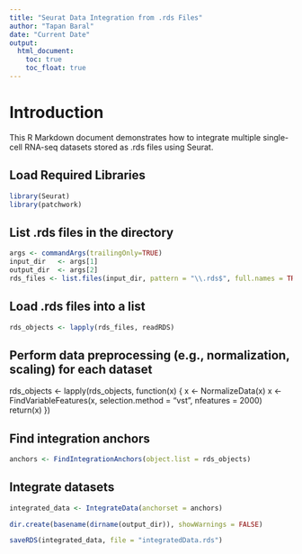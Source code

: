 ```yaml
---
title: "Seurat Data Integration from .rds Files"
author: "Tapan Baral"
date: "Current Date"
output:
  html_document:
    toc: true
    toc_float: true
---
```


# Introduction

This R Markdown document demonstrates how to integrate multiple single-cell RNA-seq datasets stored as .rds files using Seurat.

## Load Required Libraries

```r
library(Seurat)
library(patchwork)
```

## List .rds files in the directory
```r
args <- commandArgs(trailingOnly=TRUE)
input_dir   <- args[1]
output_dir  <- args[2]
rds_files <- list.files(input_dir, pattern = "\\.rds$", full.names = TRUE)
```


## Load .rds files into a list

```r
rds_objects <- lapply(rds_files, readRDS)
```


## Perform data preprocessing (e.g., normalization, scaling) for each dataset

 rds_objects <- lapply(rds_objects, function(x) {
    x <- NormalizeData(x)
    x <- FindVariableFeatures(x, selection.method = "vst", nfeatures = 2000)
   return(x)
 })

## Find integration anchors
```r
anchors <- FindIntegrationAnchors(object.list = rds_objects)
```

##  Integrate datasets

```r
integrated_data <- IntegrateData(anchorset = anchors)
```

```r
dir.create(basename(dirname(output_dir)), showWarnings = FALSE)

saveRDS(integrated_data, file = "integratedData.rds")
```



